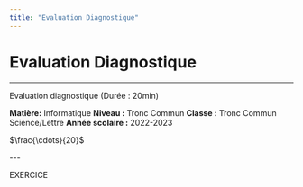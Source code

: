 ```yaml
---
title: "Evaluation Diagnostique"
---
```

# Evaluation Diagnostique

---

<div class="break-after-page"></div>

<div class="w-full border rounded  border-gray-400">
<span class="flex items-center justify-center border-b border-gray-400  font-bold text-xl py-2 ">

Evaluation diagnostique (Durée : 20min)

</span>

<div class="grid grid-cols-[auto_auto]">

<div class="p-3 grid gap-[.1em]">

<span>**Matière:** Informatique</span>
<span>**Niveau :** Tronc Commun</span>
<span>**Classe :** Tronc Commun Science/Lettre</span>
<span>**Année scolaire :** 2022-2023</span>

</div>

<div class="border-l border-gray-400 flex items-center justify-center text-4xl">

$\frac{\cdots}{20}$

</div>
</div>

</div>
---
<div class="bg-zinc-200 p-2 rounded-r-full">

<span clss="font-bold">EXERCICE</span>

</div>
